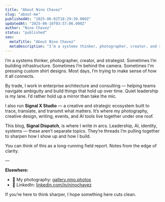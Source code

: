 ```yaml
---
title: "About Nino Chavez"
slug: "about-me"
publishedAt: "2025-06-02T18:29:39.000Z"
updatedAt: "2025-06-16T03:57:06.000Z"
author: "Nino Chavez"
status: "published"
seo:
  metaTitle: "About Nino Chavez"
  metaDescription: "I’m a systems thinker, photographer, creator, and strategist.\nSometimes I’m building infrastructure.\nSometimes I’m behind the camera.\nSometimes I'm pressing cus"
---
```


I’m a systems thinker, photographer, creator, and strategist.
Sometimes I’m building infrastructure.
Sometimes I’m behind the camera.
Sometimes I'm pressing custom shirt designs.
Most days, I’m trying to make sense of how it all connects.

By trade, I work in enterprise architecture and consulting — helping teams navigate ambiguity and build things that hold up over time. Quiet leadership is my lane. I’d rather hold up a mirror than take the mic.

I also run **Signal X Studio** — a creative and strategic ecosystem built to trace, translate, and transmit what matters. It’s where my photography, creative design, writing, events, and AI tools live together under one roof.

This blog, **Signal Dispatch**, is where I write in arcs.
Leadership, AI, identity, systems — these aren’t separate topics.
They’re threads I’m pulling together to sharpen how I show up and how I build.

You can think of this as a long-running field report.
Notes from the edge of clarity.

—

**Elsewhere:**

- 📸 My photography: [gallery.nino.photos](https://gallery.nino.photos)
- 💼 LinkedIn: [linkedin.com/in/ninochavez](https://www.linkedin.com/in/nino-chavez/)

If you’re here to think sharper, I hope something here cuts clean.
